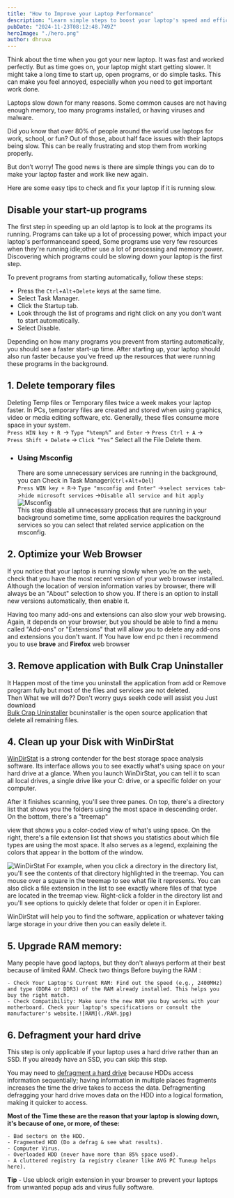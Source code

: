 ```yaml
---
title: "How to Improve your Laptop Performance"
description: "Learn simple steps to boost your laptop's speed and efficiency, like cleaning up files, removing unnecessary programs, and managing updates. These tips will help your laptop run faster and smoother for everyday tasks."
pubDate: "2024-11-23T08:12:48.749Z"
heroImage: "./hero.png"
author: dhruva
---
```


Think about the time when you got your new laptop. It was fast and worked perfectly. But as time goes on, your laptop might start getting slower. It might take a long time to start up, open programs, or do simple tasks. This can make you feel annoyed, especially when you need to get important work done.  

Laptops slow down for many reasons. Some common causes are not having enough memory, too many programs installed, or having viruses and malware.  

Did you know that over 80% of people around the world use laptops for work, school, or fun? Out of those, about half face issues with their laptops being slow. This can be really frustrating and stop them from working properly.  

But don’t worry! The good news is there are simple things you can do to make your laptop faster and work like new again.  

Here are some easy tips to check and fix your laptop if it is running slow.

## Disable your start-up programs
The first step in speeding up an old laptop  is to look at the programs its running. Programs can take up a lot of processing power, which impact your laptop's performanceand speed, Some programs use very few resources when they're running idle;other use a lot of processing and memory power. Discovering which programs could be slowing down your laptop is the first step.

To prevent programs from starting automatically, follow these steps:
- Press the `Ctrl`+`Alt`+`Delete` keys at the same time.
- Select Task Manager.
- Click the Startup tab.
- Look through the list of programs and right click on any you don’t want to start automatically.
- Select Disable.

Depending on how many programs you prevent from starting automatically, you should see a faster start-up time. After starting up, your laptop should also run faster because you’ve freed up the resources that were running these programs in the background.

## 1. Delete temporary files
Deleting Temp files or Temporary files twice a week makes your laptop faster. In PCs, temporary files are created and stored when using graphics, video or media editing software, etc.  Generally, these files consume more space in your system.
<br/>`Press WIN key + R `-> `Type “%temp%” and Enter` -> `Press Ctrl + A` -> <br/>`Press Shift + Delete` -> `Click “Yes”`
Select all the File Delete them.

- ### Using Msconfig
    There are some unnecessary services are running in the background, you can Check in Task Manager(`Ctrl`+`Alt`+`Del`)
    <br/> `Press WIN key + R`-> `Type "msconfig and Enter"` ->`select services tab`->`hide microsoft services` ->`Disable all service and hit apply`![Msconfig](./msconfig.png)
    <br/>This step disable all unnecessary process that are running in your background sometime time, some application requires the background services so you can select that related service application on the msconfig.
    
## 2. Optimize your Web Browser

If you notice that your laptop is running slowly when you’re on the web, check that you have the most recent version of your web browser installed. Although the location of version information varies by browser, there will always be an "About" selection to show you. If there is an option to install new versions automatically, then enable it.

Having too many add-ons and extensions can also slow your web browsing. Again, it depends on your browser, but you should be able to find a menu called "Add-ons" or "Extensions" that will allow you to delete any add-ons and extensions you don't want.
If You have low end pc then i recommend you to use **brave** and **Firefox** web browser

## 3. Remove application with Bulk Crap Uninstaller
It Happen most of the time you uninstall the application from add or Remove program fully but most of the files and services are not deleted. 
<br/>Then What we will do??
Don't worry guys seekh code will assist you Just download <br/>[Bulk Crap Uninstaller](https://www.bcuninstaller.com/) bcuninstaller is the open source application that delete all remaining files.

## 4. Clean up your Disk with WinDirStat
[WinDirStat](https://windirstat.net/download.html) is a strong contender for the best storage space analysis software. Its interface allows you to see exactly what's using space on your hard drive at a glance. When you launch WinDirStat, you can tell it to scan all local drives, a single drive like your C: drive, or a specific folder on your computer.

After it finishes scanning, you'll see three panes. On top, there's a directory list that shows you the folders using the most space in descending order. On the bottom, there's a "treemap"

view that shows you a color-coded view of what's using space. On the right, there's a file extension list that shows you statistics about which file types are using the most space. It also serves as a legend, explaining the colors that appear in the bottom of the window.

![WinDirStat](./WinDirStat.avif)
For example, when you click a directory in the directory list, you'll see the contents of that directory highlighted in the treemap. You can mouse over a square in the treemap to see what file it represents. You can also click a file extension in the list to see exactly where files of that type are located in the treemap view. Right-click a folder in the directory list and you'll see options to quickly delete that folder or open it in Explorer.

WinDirStat will help you to find the software, application or whatever taking large storage in your drive then you can easily delete it.

## 5. Upgrade RAM memory:
Many people have good laptops, but they don't always perform at their best because of limited RAM. Check two things Before buying the RAM :

    - Check Your Laptop's Current RAM: Find out the speed (e.g., 2400MHz) and type (DDR4 or DDR3) of the RAM already installed. This helps you buy the right match.
    - Check Compatibility: Make sure the new RAM you buy works with your motherboard. Check your laptop's specifications or consult the manufacturer's website.![RAM](./RAM.jpg)
## 6. Defragment your hard drive

This step is only applicable if your laptop uses a hard drive rather than an SSD. If you already have an SSD, you can skip this step.

You may need to [defragment a hard drive](https://www.crucial.in/articles/pc-users/how-to-defrag-hard-drive) because HDDs access information sequentially; having information in multiple places fragments increases the time the drive takes to access the data. Defragmenting defragging your hard drive moves data on the HDD into a logical formation, making it quicker to access.



**Most of the Time these are the reason that your laptop is slowing down, it's because of one, or more, of these:**

    - Bad sectors on the HDD.
    - Fragmented HDD (Do a defrag & see what results).
    - Computer Virus.
    - Overloaded HDD (never have more than 85% space used).
    - A cluttered registry (a registry cleaner like AVG PC Tuneup helps here).

**Tip** - Use ublock origin extension in your browser to prevent your laptops from unwanted popup ads and virus fully software.


